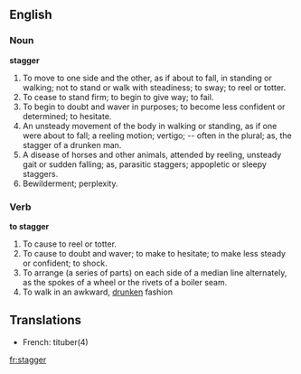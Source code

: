 ==English==

===Noun===

'''stagger'''

#To move to one side and the other, as if about to fall, in standing or walking; not to stand or walk with steadiness; to sway; to reel or totter.
#To cease to stand firm; to begin to give way; to fail.
#To begin to doubt and waver in purposes; to become less confident or determined; to hesitate.
#An unsteady movement of the body in walking or standing, as if one were about to fall; a reeling motion; vertigo; -- often in the plural; as, the stagger of a drunken man.
#A disease of horses and other animals, attended by reeling, unsteady gait or sudden falling; as, parasitic staggers; appopletic or sleepy staggers.
#Bewilderment; perplexity.

===Verb===

'''to stagger'''

#To cause to reel or totter.
#To cause to doubt and waver; to make to hesitate; to make less steady or confident; to shock.
#To arrange (a series of parts) on each side of a median line alternately, as the spokes of a wheel or the rivets of a boiler seam.
#To walk in an awkward, [[drunken]] fashion

==Translations==
*French: tituber(4)

[[fr:stagger]]